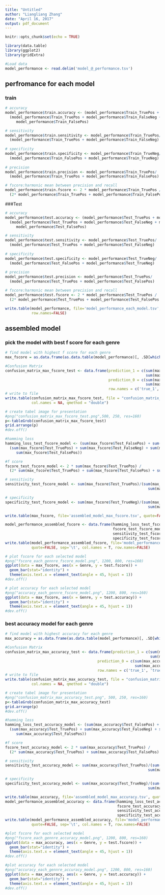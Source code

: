 ```yaml
---
title: "Untitled"
author: "Liangliang Zhang"
date: "April 16, 2017"
output: pdf_document
---
```


```r
knitr::opts_chunk$set(echo = TRUE)
```

```r
library(data.table)
library(ggplot2)
library(gridExtra)
```

```r
#Load data
model_performance <- read.delim('model_@_performance.tsv')
```

## perfromance for each model 
### train
```r
# accuracy
model_performance$train.accuracy <- (model_performance$Train_TruePos + model_performance$Train_TrueNeg)/
  (model_performance$Train_TruePos + model_performance$Train_FalseNeg + model_performance$Train_TrueNeg + 
     model_performance$Train_FalsePos)

# sensitivity
model_performance$train.sensitivity <- model_performance$Train_TruePos/
  (model_performance$Train_TruePos + model_performance$Train_FalseNeg)
    
# specificity
model_performance$train.specificity <- model_performance$Train_TrueNeg/
  (model_performance$Train_FalsePos + model_performance$Train_TrueNeg)
    
# precision
model_performance$train.precision <- model_performance$Train_TruePos/
  (model_performance$Train_TruePos + model_performance$Train_FalsePos)

# fscore:harmonic mean between precision and recall
model_performance$train.fscore <- 2 * model_performance$Train_TruePos /
  (2* model_performance$Train_TruePos + model_performance$Train_FalsePos + model_performance$Train_FalseNeg)
```

###Test
```r
# accuracy
model_performance$test.accuracy <- (model_performance$Test_TruePos + model_performance$Test_TrueNeg)/
  (model_performance$Test_TruePos + model_performance$Test_FalseNeg + model_performance$Test_TrueNeg + 
     model_performance$Test_FalsePos)

# sensitivity
model_performance$test.sensitivity <- model_performance$Test_TruePos/
  (model_performance$Test_TruePos + model_performance$Test_FalseNeg)
    
# specificity
model_performance$test.specificity <- model_performance$Test_TrueNeg/
  (model_performance$Test_FalsePos + model_performance$Test_TrueNeg)
    
# precision
model_performance$test.precision <- model_performance$Test_TruePos/
  (model_performance$Test_TruePos + model_performance$Test_FalsePos)

# fscore:harmonic mean between precision and recall
model_performance$test.fscore <- 2 * model_performance$Test_TruePos /
  (2* model_performance$Test_TruePos + model_performance$Test_FalsePos + model_performance$Test_FalseNeg)
```

```r
write.table(model_performance, file='model_performance_each_model.tsv', quote=FALSE, sep='\t', col.names = T, 
            row.names=FALSE)
```


## assembled model 
### pick the model with best f score for each genre
```r
# find model with highest f score for each genre
max_fscore = as.data.frame(as.data.table(model_performance)[, .SD[which.max(train.fscore)], by=Genre])
```


```r
#Confusion Matrix
confusion_matrix_max_fscore_test <- data.frame(prediction_1 = c(sum(max_fscore$Test_TruePos),
                                                                sum(max_fscore$Test_FalsePos)),
                                               prediction_0 = c(sum(max_fscore$Test_FalseNeg),
                                                                sum(max_fscore$Test_TrueNeg)),
                                               row.names = c('true_1', 'true_0')) 
# write to file
write.table(confusion_matrix_max_fscore_test, file = "confusion_matrix_max_fscore_test.csv", sep = ",", 
            col.names = NA, qmethod = "double")

# create tabel image for presentation
#png("confusion_matrix_max_fscore_test.png",500, 250, res=160)
p<-tableGrob(confusion_matrix_max_fscore_test)
grid.arrange(p)
#dev.off()
```

```r
#hamming loss
hamming_loss_test_fscore_model <- (sum(max_fscore$Test_FalsePos) + sum(max_fscore$Test_FalseNeg))/
  (sum(max_fscore$Test_TruePos) + sum(max_fscore$Test_FalseNeg) + sum(max_fscore$Test_TrueNeg) +
     sum(max_fscore$Test_FalsePos))

#f score
fscore_test_fscore_model <- 2 * sum(max_fscore$Test_TruePos) /
  (2* sum(max_fscore$Test_TruePos) + sum(max_fscore$Test_FalsePos) + sum(max_fscore$Test_FalseNeg))

# sensitivity
sensitivity_test_fscore_model <- sum(max_fscore$Test_TruePos)/(sum(max_fscore$Test_TruePos) +
                                                                 sum(max_fscore$Test_FalseNeg))

# specificity
specificity_test_fscore_model <- sum(max_fscore$Test_TrueNeg)/(sum(max_fscore$Test_FalsePos) +
                                                                 sum(max_fscore$Test_TrueNeg))
```

```r
write.table(max_fscore, file='assembled_model_max_fscore.tsv', quote=FALSE, sep='\t', col.names = T, row.names=FALSE)

model_performance_assembled_fscore <- data.frame(hamming_loss_test_fscore_model, 
                                                 fscore_test_fscore_model,
                                                 sensitivity_test_fscore_model, 
                                                 specificity_test_fscore_model)
write.table(model_performance_assembled_fscore, file='model_performance_assembled_fscore.tsv', 
            quote=FALSE, sep='\t', col.names = T, row.names=FALSE)
```

```r
# plot fscore for each selected model
#png("fscore_each_gennre_fscore_model.png", 1200, 800, res=160)
ggplot(data = max_fscore, aes(x = Genre, y = test.fscore)) +
  geom_bar(stat="identity") +
  theme(axis.text.x = element_text(angle = 45, hjust = 1))
#dev.off()
```

```r
# plot accuracy for each selected model
#png("accuracy_each_gennre_fscore_model.png", 1200, 800, res=160)
ggplot(data = max_fscore, aes(x = Genre, y = test.accuracy)) +
  geom_bar(stat="identity") +
  theme(axis.text.x = element_text(angle = 45, hjust = 1))
#dev.off()
```


### best accuracy model for each genre
```r
# find model with highest accuracy for each genre
max_accuracy = as.data.frame(as.data.table(model_performance)[, .SD[which.max(train.accuracy)], by=Genre])
```

```r
#Confusion Matrix
confusion_matrix_max_accuracy_test <- data.frame(prediction_1 = c(sum(max_accuracy$Test_TruePos),
                                                                  sum(max_accuracy$Test_FalsePos)),
                                          prediction_0 = c(sum(max_accuracy$Test_FalseNeg),
                                                           sum(max_accuracy$Test_TrueNeg)),
                                          row.names = c('true_1', 'true_0')) 
# write to file
write.table(confusion_matrix_max_accuracy_test, file = "confusion_matrix_max_accuracy_test.csv", sep = ",", 
            col.names = NA, qmethod = "double")

# create tabel image for presentation
#png("confusion_matrix_max_accuracy_test.png", 500, 250, res=160)
p<-tableGrob(confusion_matrix_max_accuracy_test)
grid.arrange(p)
#dev.off()
```

```r
#hamming loss
hamming_loss_test_accuracy_model <- (sum(max_accuracy$Test_FalsePos) + sum(max_accuracy$Test_FalseNeg))/
  (sum(max_accuracy$Test_TruePos) + sum(max_accuracy$Test_FalseNeg) + sum(max_accuracy$Test_TrueNeg) +
     sum(max_accuracy$Test_FalsePos))

#f score
fscore_test_accuracy_model <- 2 * sum(max_accuracy$Test_TruePos) /
  (2* sum(max_accuracy$Test_TruePos) + sum(max_accuracy$Test_FalsePos) + sum(max_accuracy$Test_FalseNeg))

# sensitivity
sensitivity_test_accuracy_model <- sum(max_accuracy$Test_TruePos)/(sum(max_accuracy$Test_TruePos) +
                                                                 sum(max_accuracy$Test_FalseNeg))

# specificity
specificity_test_accuracy_model <- sum(max_accuracy$Test_TrueNeg)/(sum(max_accuracy$Test_FalsePos) +
                                                                 sum(max_accuracy$Test_TrueNeg))
```

```r
write.table(max_accuracy, file='assembled_model_max_accuracy.tsv', quote=FALSE, sep='\t', col.names = T, row.names=FALSE)
model_performance_assembled_accuracy <- data.frame(hamming_loss_test_accuracy_model,
                                                   fscore_test_accuracy_model,
                                                   sensitivity_test_accuracy_model,
                                                   specificity_test_accuracy_model)
write.table(model_performance_assembled_accuracy, file='model_performance_assembled_accuracy.tsv', 
            quote=FALSE, sep='\t', col.names = T, row.names=FALSE)
```


```r
#plot fscore for each selected model
#png("fscore_each_gennre_accuracy_model.png", 1200, 800, res=160)
ggplot(data = max_accuracy, aes(x = Genre, y = test.fscore)) +
  geom_bar(stat="identity") +
  theme(axis.text.x = element_text(angle = 45, hjust = 1))
#dev.off()
```

```r
#plot accuracy for each selected model
#png("accuracy_each_gennre_accuracy_model.png", 1200, 800, res=160)
ggplot(data = max_accuracy, aes(x = Genre, y = test.accuracy)) +
  geom_bar(stat="identity") +
  theme(axis.text.x = element_text(angle = 45, hjust = 1))
#dev.off()
```

